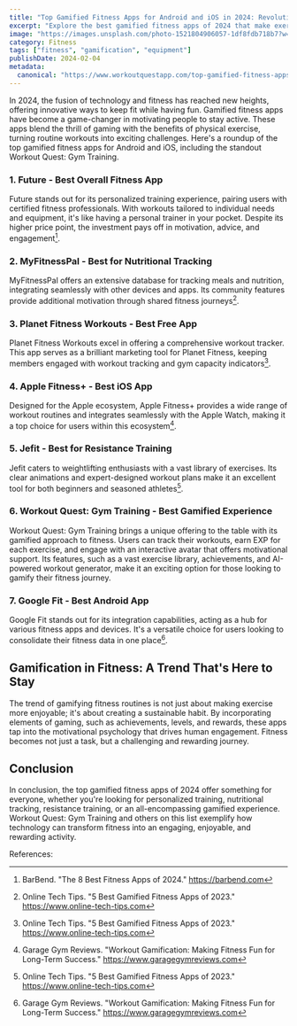 ```yaml
---
title: "Top Gamified Fitness Apps for Android and iOS in 2024: Revolutionizing Your Workout Routine"
excerpt: "Explore the best gamified fitness apps of 2024 that make exercising fun and engaging, including the innovative Workout Quest: Gym Training app."
image: "https://images.unsplash.com/photo-1521804906057-1df8fdb718b7?w=500&auto=format&fit=crop&q=60&ixlib=rb-4.0.3&ixid=M3wxMjA3fDB8MHxzZWFyY2h8Mnx8Zml0bmVzcyUyMGdhbWV8ZW58MHx8MHx8fDA%3D"
category: Fitness
tags: ["fitness", "gamification", "equipment"]
publishDate: 2024-02-04
metadata:
  canonical: "https://www.workoutquestapp.com/top-gamified-fitness-apps-for-android-and-ios-in-2024"
---
```


In 2024, the fusion of technology and fitness has reached new heights, offering innovative ways to keep fit while having fun. Gamified fitness apps have become a game-changer in motivating people to stay active. These apps blend the thrill of gaming with the benefits of physical exercise, turning routine workouts into exciting challenges. Here's a roundup of the top gamified fitness apps for Android and iOS, including the standout Workout Quest: Gym Training.

### 1. **Future** - Best Overall Fitness App

Future stands out for its personalized training experience, pairing users with certified fitness professionals. With workouts tailored to individual needs and equipment, it's like having a personal trainer in your pocket. Despite its higher price point, the investment pays off in motivation, advice, and engagement[^1].

### 2. **MyFitnessPal** - Best for Nutritional Tracking

MyFitnessPal offers an extensive database for tracking meals and nutrition, integrating seamlessly with other devices and apps. Its community features provide additional motivation through shared fitness journeys[^2].

### 3. **Planet Fitness Workouts** - Best Free App

Planet Fitness Workouts excel in offering a comprehensive workout tracker. This app serves as a brilliant marketing tool for Planet Fitness, keeping members engaged with workout tracking and gym capacity indicators[^2].

### 4. **Apple Fitness+** - Best iOS App

Designed for the Apple ecosystem, Apple Fitness+ provides a wide range of workout routines and integrates seamlessly with the Apple Watch, making it a top choice for users within this ecosystem[^3].

### 5. **Jefit** - Best for Resistance Training

Jefit caters to weightlifting enthusiasts with a vast library of exercises. Its clear animations and expert-designed workout plans make it an excellent tool for both beginners and seasoned athletes[^2].

### 6. **Workout Quest: Gym Training** - Best Gamified Experience

Workout Quest: Gym Training brings a unique offering to the table with its gamified approach to fitness. Users can track their workouts, earn EXP for each exercise, and engage with an interactive avatar that offers motivational support. Its features, such as a vast exercise library, achievements, and AI-powered workout generator, make it an exciting option for those looking to gamify their fitness journey.

### 7. **Google Fit** - Best Android App

Google Fit stands out for its integration capabilities, acting as a hub for various fitness apps and devices. It's a versatile choice for users looking to consolidate their fitness data in one place[^3].

## Gamification in Fitness: A Trend That's Here to Stay

The trend of gamifying fitness routines is not just about making exercise more enjoyable; it's about creating a sustainable habit. By incorporating elements of gaming, such as achievements, levels, and rewards, these apps tap into the motivational psychology that drives human engagement. Fitness becomes not just a task, but a challenging and rewarding journey.

## Conclusion

In conclusion, the top gamified fitness apps of 2024 offer something for everyone, whether you're looking for personalized training, nutritional tracking, resistance training, or an all-encompassing gamified experience. Workout Quest: Gym Training and others on this list exemplify how technology can transform fitness into an engaging, enjoyable, and rewarding activity.

References:
[^1]: BarBend. "The 8 Best Fitness Apps of 2024." https://barbend.com
[^2]: Online Tech Tips. "5 Best Gamified Fitness Apps of 2023." https://www.online-tech-tips.com
[^3]: Garage Gym Reviews. "Workout Gamification: Making Fitness Fun for Long-Term Success." https://www.garagegymreviews.com
[^4]: Net Solutions. "The 10 Best Fitness Apps for 2024 + Why Users Love Them." https://www.netsolutions.com
